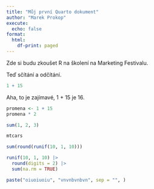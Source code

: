 ```yaml
---
title: "Můj první Quarto dokument"
author: "Marek Prokop"
execute: 
  echo: false
format: 
  html:
    df-print: paged
---
```


Zde si budu zkoušet R na školení na Marketing Festivalu.

Teď sčítání a odčítání.

```r
1 + 15
```

Aha, to je zajímavé, 1 + 15 je 16.

```r
promena <- 1 + 15
promena * 2
```

```r
sum(1, 2, 3)
```

```r
mtcars
```

```r
sum(round(runif(10, 1, 10)))

runif(10, 1, 10) |> 
  round(digits = 2) |> 
  sum(na.rm = TRUE)
```

```r
paste("oiuoiuoiu", "vnvnbvnbvn", sep = "", )
```

